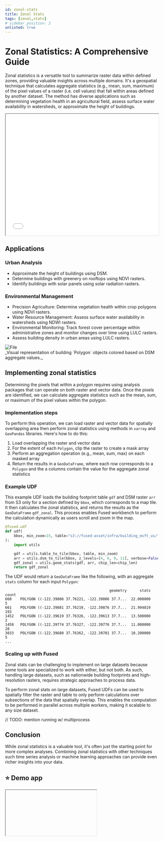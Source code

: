 ```yaml
---
id: zonal-stats
title: Zonal Stats
tags: [zonal,stats]
# sidebar_position: 2
unlisted: true
---
```


# Zonal Statistics: A Comprehensive Guide

Zonal statistics is a versatile tool to summarize raster data within defined zones, providing valuable insights across multiple domains. It's a geospatial technique that calculates aggregate statistics (e.g., mean, sum, maximum) of the pixel values of a raster (i.e. cell values) that fall within areas defined by another dataset. The method has diverse applications such as determining vegetation health in an agricultural field, assess surface water availability in watersheds, or approximate the height of buildings.


<iframe src="/img/deckgl_vector_zstats.html"  height="400px" width="100%" scrolling="no"></iframe>


## Applications

### Urban Analysis

- Approximate the height of buildings using DSM.
- Determine buildings with greenery on rooftops using NDVI rasters.
- Identify buildings with solar panels using solar radiation rasters.

### Environmental Management

- Precision Agriculture: Determine vegetation health within crop polygons using NDVI rasters.
- Water Resource Management: Assess surface water availability in watersheds using NDWI rasters.
- Environmental Monitoring: Track forest cover percentage within administrative zones and monitor changes over time using LULC rasters.
- Assess building density in urban areas using LULC rasters.


<div style={{textAlign: 'center'}}>
<img src="https://camo.githubusercontent.com/c2f7fcebe282d2834a24b95de0d2dca7cfbced457e7193f921afe2672ae9f771/68747470733a2f2f66757365642d6d616769632e73332e75732d776573742d322e616d617a6f6e6177732e636f6d2f7468756d626e61696c732f756466732d73746167696e672f44534d5f5a6f6e616c5f53746174732e706e67" alt="File" style={{width: 600}} />
</div>
_Visual representation of building `Polygon` objects colored based on DSM aggregate values._ 

## Implementing zonal statistics

Determining the pixels that within a polygon requires using analysis packages that can operate on both raster and vector data. Once the pixels are identified, we can calculate aggregate statistics such as the mean, sum, or maximum of the pixel values within the polygon. 

### Implementation steps

To perform this operation, we can load raster and vector data for spatially overlapping area then perform zonal statistics using methods in `xarray` and `GeoPandas` libraries. Here's how to do this:

1. Load overlapping the raster and vector data
2. For the extent of each `Polygon`, clip the raster to create a mask array
3. Perform an aggregation operation (e.g., mean, sum, max) on each masked array
4. Return the results in a `GeoDataFrame`, where each row corresponds to a `Polygon` and the a columns contain the value for the aggregate zonal statistics


### Example UDF

This example UDF loads the building footprint table `gdf` and DSM raster `arr` from S3 only for a section defined by `bbox`, which corresponds to a map tile. It then calculates the zonal statistics, and returns the results as the `GeoDataFrame` `gdf_zonal`. This process enables Fused workbench to perform the calculation dynamically as users scroll and zoom in the map. 

```python
@fused.udf
def udf(
    bbox, min_zoom=15, table="s3://fused-asset/infra/building_msft_us/", chip_len=256
):
    import utils

    gdf = utils.table_to_tile(bbox, table, min_zoom)
    arr = utils.dsm_to_tile(bbox, z_levels=[4, 6, 9, 11], verbose=False)
    gdf_zonal = utils.geom_stats(gdf, arr, chip_len=chip_len)
    return gdf_zonal
```

The UDF would return a `GeoDataFrame` like the following, with an aggregate `stats` column for each input `Polygon`:

```plaintext
                                                geometry      stats  count
660    POLYGON ((-122.39806 37.76221, -122.39806 37.7...  22.000000      5
661    POLYGON ((-122.39881 37.76219, -122.39876 37.7...  21.994819    193
1452   POLYGON ((-122.39619 37.76326, -122.39613 37.7...  13.500000      2
1458   POLYGON ((-122.39774 37.76327, -122.39776 37.7...  11.000000     28
3033   POLYGON ((-122.39680 37.76362, -122.39701 37.7...  10.200000      5
...
```


### Scaling up with Fused 

Zonal stats can be challenging to implement on large datasets because some tools are specialized to work with either, but not both. As such, handling large datasets, such as nationwide building footprints and high-resolution rasters, requires strategic approaches to process data.  

To perform zonal stats on large datasets, Fused UDFs can be used to spatially filter the raster and table to only perform calculations over subsections of the data that spatially overlap. This enables the computation to be performed in parallel across multiple workers, making it scalable to any size dataset.

// TODO: mention running w/ multiprocess

## Conclusion

While zonal statistics is a valuable tool, it's often just the starting point for more complex analyses. Combining zonal statistics with other techniques such time series analysis or machine learning approaches can provide even richer insights into your data. 

## ⭐ Demo app


<Iframe code={ZONAL_STATS_CODE} />
